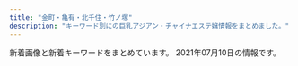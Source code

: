```yaml
---
title: "金町・亀有・北千住・竹ノ塚"
description: "キーワード別にの巨乳アジアン・チャイナエステ嬢情報をまとめました。"
---
```


新着画像と新着キーワードをまとめています。
2021年07月10日の情報です。

<DmmAffiliateIns />
<KeywordTable
  shops={
    [
    {
        "url": "http://www.kenyoku.work/",
        "img_links": [
            "http://www.kenyoku.work/images/3.jpg",
            "http://www.kenyoku.work/img/ami1.jpg",
            "http://www.kenyoku.work/img/hana1.jpg",
            "http://www.kenyoku.work/images/head.jpg",
            "http://www.kenyoku.work/images/4.jpg",
            "http://www.kenyoku.work/images/b1.jpg",
            "http://www.kenyoku.work/images/b2.jpg",
            "http://www.kenyoku.work/images/news.jpg",
            "http://www.kenyoku.work/images/sys.jpg",
            "http://www.kenyoku.work/images/1.jpg",
            "http://www.kenyoku.work/images/2.jpg",
            "http://www.kenyoku.work/images/interior_t.jpg",
            "http://www.kenyoku.work/images/int2.png",
            "http://www.kenyoku.work/img/risa1.jpg",
            "http://www.kenyoku.work/images/s1.png",
            "http://www.kenyoku.work/images/mobile.jpg",
            "http://www.kenyoku.work/images/int1.png",
            "http://www.kenyoku.work/images/info.png",
            "http://www.kenyoku.work/img/miki1.jpg",
            "http://www.kenyoku.work/images/staff_t.jpg"
        ],
        "keywords": {},
        "name": "\u5065\u6b32",
        "station": "JR\u91d1\u753a\u99c5\u5317\u53e3"
    },
    {
        "station": "JR\u91d1\u753a\u99c5\u5317\u53e3",
        "url": "http://iyasinobara.oks.bz/",
        "img_links": [
            "http://iyasinobara.oks.bz/images/top.jpg",
            "http://iyasinobara.oks.bz/images/room2.jpg",
            "http://iyasinobara.oks.bz/images/s_staff.jpg",
            "http://iyasinobara.oks.bz/photos/sites/36/2021/06/2021061008395550.jpg",
            "http://iyasinobara.oks.bz/photos/sites/36/2020/11/2020112101523963.jpg",
            "http://iyasinobara.oks.bz/photos/sites/36/2021/03/2021030303232197.jpg",
            "http://iyasinobara.oks.bz/images/room4.jpg",
            "http://iyasinobara.oks.bz/images/s_shedule.jpg",
            "http://iyasinobara.oks.bz/images/s_news.jpg",
            "http://iyasinobara.oks.bz/images/mobile.jpg",
            "http://iyasinobara.oks.bz/photos/sites/36/2020/02/2020021401252254.jpg",
            "http://iyasinobara.oks.bz/images/room3.jpg",
            "http://iyasinobara.oks.bz/images/room1.jpg"
        ],
        "keywords": {
            "85": 5,
            "C": 16,
            "82": 5,
            "83": 5,
            "D": 10,
            "90": 5,
            "F": 5
        },
        "name": "\u7652\u3057\u306e\u8594\u8587"
    },
    {
        "keywords": {
            "D": 14,
            "86": 4,
            "C": 14,
            "87": 10
        },
        "name": "\u30e9\u30c3\u30ad\u30fc\u30b9\u30bf\u30fc",
        "station": "JR\u4e80\u6709\u99c5\u5317\u53e3",
        "url": "http://www.luckystar.esturl.com/",
        "img_links": [
            "http://www.luckystar.esturl.com/files/005.jpg",
            "http://www.luckystar.esturl.com/files/002-02.jpg",
            "http://www.luckystar.esturl.com/img/goback.jpg",
            "http://www.luckystar.esturl.com/files/005-03.jpg",
            "http://www.luckystar.esturl.com/files/001-02.jpg",
            "http://www.luckystar.esturl.com/images/slider/1.jpg",
            "http://www.luckystar.esturl.com/files/008.jpg",
            "http://www.luckystar.esturl.com/files/006.jpg",
            "http://www.luckystar.esturl.com/files/003-03.jpg",
            "http://www.luckystar.esturl.com/files/002.jpg",
            "http://www.luckystar.esturl.com/files/006-02.jpg",
            "http://www.luckystar.esturl.com/files/003.jpg",
            "http://www.luckystar.esturl.com/img/pickup.jpg",
            "http://www.luckystar.esturl.com/images/slider/3.jpg",
            "http://www.luckystar.esturl.com/files/002-03.jpg",
            "http://www.luckystar.esturl.com/files/008-02.jpg",
            "http://www.luckystar.esturl.com/files/003-02.jpg",
            "http://www.luckystar.esturl.com/img/tel.png",
            "http://www.luckystar.esturl.com/files/006-03.jpg",
            "http://www.luckystar.esturl.com/files/007.jpg",
            "http://www.luckystar.esturl.com/img/btn_blog.png",
            "http://www.luckystar.esturl.com/files/001.jpg",
            "http://www.luckystar.esturl.com/files/007-02.jpg",
            "http://www.luckystar.esturl.com/files/001-03.jpg",
            "http://www.luckystar.esturl.com/files/008-03.jpg",
            "http://www.luckystar.esturl.com/files/007-03.jpg",
            "http://www.luckystar.esturl.com/img/ttl_info.png",
            "http://www.luckystar.esturl.com/img/ttl_news.png",
            "http://www.luckystar.esturl.com/images/slider/2.jpg",
            "http://www.luckystar.esturl.com/files/005-02.jpg"
        ]
    },
    {
        "url": "http://relax-esthe.tokyo/",
        "img_links": [
            "http://relax-esthe.tokyo/css/top-left01.jpg",
            "http://relax-esthe.tokyo/css/m-yejiao.jpg",
            "http://relax-esthe.tokyo/css/m-top-right02.jpg",
            "http://relax-esthe.tokyo/css/staff/staff09.png",
            "http://relax-esthe.tokyo/css/m-top02.jpg",
            "http://relax-esthe.tokyo/css/staff/staff06.png",
            "http://relax-esthe.tokyo/css/staff/staff03.png",
            "http://relax-esthe.tokyo/css/staff/staff02.png",
            "http://relax-esthe.tokyo/css/m-top-right01.jpg",
            "http://relax-esthe.tokyo/css/m-top-right04.jpg",
            "http://relax-esthe.tokyo/css/m-left.jpg",
            "http://relax-esthe.tokyo/css/m-top-right03.jpg",
            "http://relax-esthe.tokyo/css/m-head1.jpg",
            "http://relax-esthe.tokyo/css/staff/staff01.png",
            "http://relax-esthe.tokyo/css/staff/staff05.png",
            "http://relax-esthe.tokyo/images/call.png",
            "http://relax-esthe.tokyo/css/m-right.jpg"
        ],
        "name": "Amor-\u30a2\u30e2\u30fc\u30eb-",
        "keywords": {},
        "station": "\u6885\u5cf6\u99c5"
    },
    {
        "station": "JR\u4e80\u6709\u99c5\u5317\u53e3",
        "keywords": {
            "86": 1,
            "D": 1,
            "C": 1
        },
        "name": "\u685c",
        "img_links": [
            "https://besteste.com/staffPhoto/s20210617134943.jpg",
            "https://besteste.com/staffPhoto/s20210617135141.jpg",
            "https://besteste.com/images/returnBtn.png",
            "https://besteste.com/js/sliderLine/slide_prev.png",
            "https://besteste.com/staffPhoto/s20210617134529.jpg",
            "https://besteste.com/staffPhoto/s20210617134905.jpg",
            "https://besteste.com/staffPhoto/s20210617135051.jpg",
            "https://besteste.com/staffPhoto/b20210617135051.jpg",
            "https://besteste.com/staffPhoto/b20210206174200.jpg",
            "https://besteste.com/staffPhoto/s20210617134759.jpg",
            "https://besteste.com/js/sliderLine/slide_next.png",
            "https://besteste.com/images/mobile.jpg",
            "https://besteste.com/staffPhoto/b20210617135141.jpg",
            "https://besteste.com/staffPhoto/b20210206174605.jpg",
            "https://besteste.com/staffPhoto/b20210617134529.jpg",
            "https://besteste.com/images/slider1/01.jpg",
            "https://besteste.com/staffPhoto/b20210617134759.jpg",
            "https://besteste.com/staffPhoto/b20210206174329.jpg",
            "https://besteste.com/staffPhoto/b20210206174033.jpg",
            "https://besteste.com/images/slider1/03.jpg",
            "https://besteste.com/staffPhoto/s20210617134705.jpg",
            "https://besteste.com/staffPhoto/b20210617134905.jpg",
            "https://besteste.com/staffPhoto/b20210617134943.jpg",
            "https://besteste.com/staffPhoto/b20210206174451.jpg",
            "https://besteste.com/staffPhoto/b20210617134705.jpg"
        ],
        "url": "https://besteste.com/"
    },
    {
        "img_links": [
            "http://www.tokyo-0003.xyz/img/img2.jpg",
            "http://www.tokyo-0003.xyz/img/img5.jpg",
            "http://www.tokyo-0003.xyz/img/girls05.jpg",
            "http://www.tokyo-0003.xyz/img/img1.jpg",
            "http://www.tokyo-0003.xyz/img/girls01.jpg",
            "http://www.tokyo-0003.xyz/img/ttl-01.png",
            "http://www.tokyo-0003.xyz/img/img6.jpg",
            "http://www.tokyo-0003.xyz/img/bnr01.jpg",
            "http://www.tokyo-0003.xyz/img/girls03.jpg",
            "http://www.tokyo-0003.xyz/img/girls02.jpg",
            "http://www.tokyo-0003.xyz/img/ttl-04.png",
            "http://www.tokyo-0003.xyz/img/img-txt-01.png",
            "http://www.tokyo-0003.xyz/img/girls04.jpg",
            "http://www.tokyo-0003.xyz/img/img4.jpg",
            "http://www.tokyo-0003.xyz/img/img3.jpg",
            "http://www.tokyo-0003.xyz/img/ttl-02.png",
            "http://www.tokyo-0003.xyz/img/ttl-03.png"
        ],
        "url": "http://www.tokyo-0003.xyz/",
        "name": "\u30b5\u30e9\u30f3",
        "station": "JR\u4e80\u6709\u99c5\u5317\u53e3",
        "keywords": {}
    },
    {
        "url": "http://raku.est888.com/",
        "station": "JR\u91d1\u753a\u99c5\u5317\u53e3",
        "name": "\u697d",
        "keywords": {
            "D": 1,
            "87": 2,
            "89": 1,
            "C": 2
        },
        "img_links": [
            "http://raku.est888.com/css/staff/staff00002-a.png",
            "http://raku.est888.com/css/nav/nav-001.jpg",
            "http://raku.est888.com/css/tel.png",
            "http://raku.est888.com/css/nav/nav-004.jpg",
            "http://raku.est888.com/css/cam-01.jpg",
            "http://raku.est888.com/css/nav/nav-006.jpg",
            "http://raku.est888.com/css/nav/nav-003.jpg",
            "http://raku.est888.com/css/nav/nav-005.jpg",
            "http://raku.est888.com/css/staff/staff000001-a.png",
            "http://raku.est888.com/css/nav/nav-002.jpg",
            "http://raku.est888.com/css/staff/staff01-a.png",
            "http://raku.est888.com/css/osusume0001.jpg",
            "http://raku.est888.com/css/top02-left.png"
        ]
    },
    {
        "station": "JR\u91d1\u753a\u99c5\u5317\u53e3",
        "name": "Sakura",
        "img_links": [
            "http://esthe-aroma.biz/img/m06.jpg",
            "http://esthe-aroma.biz/img/cg07.jpg",
            "http://esthe-aroma.biz/img/acct.jpg",
            "http://esthe-aroma.biz/img/m01a.jpg",
            "http://esthe-aroma.biz/img/cg10.jpg",
            "http://esthe-aroma.biz/img/m04.jpg",
            "http://esthe-aroma.biz/img/fla03.jpg",
            "http://esthe-aroma.biz/img/cg041.jpg",
            "http://esthe-aroma.biz/img/cg021.jpg",
            "http://esthe-aroma.biz/img/m03a.jpg",
            "http://esthe-aroma.biz/img/m01.jpg",
            "http://esthe-aroma.biz/img/cg05.jpg",
            "http://esthe-aroma.biz/img/tr02.jpg",
            "http://esthe-aroma.biz/img/fla02.jpg",
            "http://esthe-aroma.biz/img/ff.jpg",
            "http://esthe-aroma.biz/img/cg09.jpg",
            "http://esthe-aroma.biz/img/m05.jpg",
            "http://esthe-aroma.biz/img/cg04.jpg",
            "http://esthe-aroma.biz/img/stal.jpg",
            "http://esthe-aroma.biz/img/cg06.jpg",
            "http://esthe-aroma.biz/img/fla01.jpg",
            "http://esthe-aroma.biz/img/m05a.jpg",
            "http://esthe-aroma.biz/img/cg011.jpg",
            "http://esthe-aroma.biz/img/no.png",
            "http://esthe-aroma.biz/img/m02a.jpg",
            "http://esthe-aroma.biz/img/top.jpg",
            "http://esthe-aroma.biz/img/cg03.jpg",
            "http://esthe-aroma.biz/img/m03.jpg",
            "http://esthe-aroma.biz/img/m02.jpg",
            "http://esthe-aroma.biz/img/tr01.jpg",
            "http://esthe-aroma.biz/img/cg101.jpg",
            "http://esthe-aroma.biz/img/syst.jpg",
            "http://esthe-aroma.biz/img/cg02.jpg",
            "http://esthe-aroma.biz/img/cg01.jpg"
        ],
        "url": "http://esthe-aroma.biz/",
        "keywords": {
            "86": 14,
            "88": 4,
            "D": 18
        }
    },
    {
        "name": "BODY RESORT",
        "station": "JR\u4e80\u6709\u99c5\u5317\u53e3",
        "keywords": {
            "D": 20,
            "86": 32,
            "C": 2
        },
        "img_links": [
            "http://massage-esthe.red/images/an_3_02.jpg",
            "http://massage-esthe.red/images/r3.jpg",
            "http://massage-esthe.red/images/an_6_02.jpg",
            "http://massage-esthe.red/images/staff_images/sta3.jpg",
            "http://massage-esthe.red/images/staff_images/sta4.jpg",
            "http://massage-esthe.red/images/staff_images/st6.jpg",
            "http://massage-esthe.red/images/staff_images/st7.jpg",
            "http://massage-esthe.red/images/staff_images/sta5.jpg",
            "http://massage-esthe.red/images/an_1_01.jpg",
            "http://massage-esthe.red/images/an_4_02.jpg",
            "http://massage-esthe.red/images/staff_images/sta9.jpg",
            "http://massage-esthe.red/images/qr.jpg",
            "http://massage-esthe.red/images/slider/slide4.png",
            "http://massage-esthe.red/images/an_2_02.jpg",
            "http://massage-esthe.red/images/slider/slide1.png",
            "http://massage-esthe.red/images/staff_images/st5.jpg",
            "http://massage-esthe.red/images/r7.jpg",
            "http://massage-esthe.red/images/no.png",
            "http://massage-esthe.red/images/slider/slide3s.png",
            "http://massage-esthe.red/images/r4.jpg",
            "http://massage-esthe.red/images/slider/slide2s.png",
            "http://massage-esthe.red/images/index-1.jpg",
            "http://massage-esthe.red/images/r5.jpg",
            "http://massage-esthe.red/images/staff_images/sta2.jpg",
            "http://massage-esthe.red/images/slider/slide2.png",
            "http://massage-esthe.red/images/an_4_01.jpg",
            "http://massage-esthe.red/images/slider/slide5s.png",
            "http://massage-esthe.red/images/r2.jpg",
            "http://massage-esthe.red/images/an_5_02.jpg",
            "http://massage-esthe.red/images/staff_images/st9.jpg",
            "http://massage-esthe.red/images/staff_images/st1.jpg",
            "http://massage-esthe.red/images/staff_images/st4.jpg",
            "http://massage-esthe.red/images/staff_images/sta7.jpg",
            "http://massage-esthe.red/images/staff_images/st3.jpg",
            "http://massage-esthe.red/images/an_1_02.jpg",
            "http://massage-esthe.red/images/staff_images/st2.jpg",
            "http://massage-esthe.red/images/an_5_01.jpg",
            "http://massage-esthe.red/images/r6.jpg",
            "http://massage-esthe.red/images/slider/slide4s.png",
            "http://massage-esthe.red/images/slider/slide5.png",
            "http://massage-esthe.red/images/slider/slide1s.png",
            "http://massage-esthe.red/images/slider/slide3.png",
            "http://massage-esthe.red/images/index-2.jpg",
            "http://massage-esthe.red/images/an_3_01.jpg",
            "http://massage-esthe.red/images/e.jpg",
            "http://massage-esthe.red/images/fbb.jpg",
            "http://massage-esthe.red/images/staff_images/sl.png",
            "http://massage-esthe.red/images/line.jpg",
            "http://massage-esthe.red/images/an_2_01.jpg",
            "http://massage-esthe.red/images/staff_images/sta1.jpg",
            "http://massage-esthe.red/images/staff_images/sta6.jpg",
            "http://massage-esthe.red/images/an_6_01.jpg",
            "http://massage-esthe.red/images/line1.jpg"
        ],
        "url": "http://massage-esthe.red/"
    },
    {
        "url": "https://renren.tyo.cm/",
        "station": "JR\u4e80\u6709\u99c5\u5357\u53e3",
        "img_links": [
            "https://renren.tyo.cm/images/acc1.jpg",
            "https://renren.tyo.cm/images/side_mobile.jpg",
            "https://renren.tyo.cm/photos/sites/41/2021/05/2021052004154611.jpg",
            "https://renren.tyo.cm/photos/sites/41/2021/05/202105200415347.jpg",
            "https://renren.tyo.cm/images/acc2.jpg",
            "https://renren.tyo.cm/images/sp_top.png",
            "https://renren.tyo.cm/images/tit_pick.png",
            "https://renren.tyo.cm/images/link_nav03.jpg",
            "https://renren.tyo.cm/images/link_nav05.jpg",
            "https://renren.tyo.cm/images/link_nav02.jpg",
            "https://renren.tyo.cm/images/link_nav01.jpg",
            "https://renren.tyo.cm/images/tit_link.png",
            "https://renren.tyo.cm/images/acc3.jpg",
            "https://renren.tyo.cm/images/end.png",
            "https://renren.tyo.cm/images/tit_new.png",
            "https://renren.tyo.cm/images/staff02.png",
            "https://renren.tyo.cm/photos/sites/41/2021/05/2021052004154256.jpg",
            "https://renren.tyo.cm/images/acc6.jpg",
            "https://renren.tyo.cm/photos/sites/41/2021/05/2021052004155498.jpg",
            "https://renren.tyo.cm/images/side_tel.jpg",
            "https://renren.tyo.cm/images/link_nav04.jpg",
            "https://renren.tyo.cm/photos/sites/41/2021/05/2021052004153875.jpg",
            "https://renren.tyo.cm/images/link_nav06.jpg",
            "https://renren.tyo.cm/images/staff01.png",
            "https://renren.tyo.cm/images/acc5.jpg",
            "https://renren.tyo.cm/images/acc4.jpg",
            "https://renren.tyo.cm/photos/sites/41/2021/05/2021052004155822.jpg",
            "https://renren.tyo.cm/images/top.png",
            "https://renren.tyo.cm/photos/sites/41/2021/05/2021052004155091.jpg"
        ],
        "keywords": {
            "D": 3,
            "F": 1,
            "86": 1,
            "83": 1,
            "85": 2,
            "88": 3,
            "C": 1,
            "E": 2
        },
        "name": "Aroma RenRen"
    },
    {
        "keywords": {
            "E": 2,
            "D": 2
        },
        "name": "\u6cc9\u30fb\u3044\u305a\u307f",
        "station": "\u5317\u5343\u4f4f\u99c5\u6771\u53e3",
        "url": "https://moon-love.info/",
        "img_links": [
            "https://moon-love.info/images/noImg.jpg",
            "https://moon-love.info/images/slider1/01.jpg",
            "https://moon-love.info/staffPhoto/s20200711151214.jpg",
            "https://moon-love.info/staffPhoto/s20200527170611.jpg",
            "https://moon-love.info/staffPhoto/b20210708134223.jpg",
            "https://moon-love.info/staffPhoto/b20200711151214.jpg",
            "https://moon-love.info/uploadfiles/Image/image.png",
            "https://moon-love.info/images/slider1/03.jpg",
            "https://moon-love.info/images/gallery1.png",
            "https://moon-love.info/images/slider1/02.jpg",
            "https://moon-love.info/images/returnBtn.png",
            "https://moon-love.info/staffPhoto/s20210708134223.jpg",
            "https://moon-love.info/js/sliderLine/slide_prev.png",
            "https://moon-love.info/js/sliderLine/slide_next.png",
            "https://moon-love.info/staffPhoto/b20200527170611.jpg",
            "https://moon-love.info/uploadfiles/images/campaignIyasiHealCom.jpg",
            "https://moon-love.info/images/mobile.jpg"
        ]
    },
    {
        "station": "JR\u5317\u5343\u4f4f\u99c5\u897f\u53e3",
        "img_links": [
            "http://seifukulure.esnavi.work/s_staff.png",
            "http://seifukulure.esnavi.work/massage1.png",
            "http://seifukulure.esnavi.work/1.png",
            "http://seifukulure.esnavi.work/2/uploadimg/1623199126.jpeg",
            "http://seifukulure.esnavi.work/top.png",
            "http://seifukulure.esnavi.work/6.jpg",
            "http://seifukulure.esnavi.work/staff1.jpg",
            "http://seifukulure.esnavi.work/2/uploadimg/1623198856.jpeg",
            "http://seifukulure.esnavi.work/2/uploadimg/1623199458.jpeg",
            "http://seifukulure.esnavi.work/biaoti.jpg",
            "http://seifukulure.esnavi.work/s_massage.png",
            "http://seifukulure.esnavi.work/2/uploadimg/1623199572.jpeg",
            "http://seifukulure.esnavi.work/int2.png",
            "http://seifukulure.esnavi.work/nei5.jpg",
            "http://seifukulure.esnavi.work/2/uploadimg/1623199012.jpeg",
            "http://seifukulure.esnavi.work/2/uploadimg/1623199286.jpeg",
            "http://seifukulure.esnavi.work/2.png",
            "http://seifukulure.esnavi.work/2/uploadimg/1623198943.jpeg",
            "http://seifukulure.esnavi.work/nei_bj3.jpg",
            "http://seifukulure.esnavi.work/nei3.jpg",
            "http://seifukulure.esnavi.work/news.png"
        ],
        "name": "\u5236\u670d\u306e\u8a98\u60d1",
        "url": "http://seifukulure.esnavi.work/",
        "keywords": {
            "88": 1,
            "86": 1,
            "90": 2,
            "89": 1,
            "85": 2
        }
    },
    {
        "img_links": [],
        "url": "https://heart-peace.business.site/",
        "name": "heart Peace \uff5e\u30cf\u30fc\u30c8\u30d4\u30fc\u30b9\uff5e",
        "keywords": {},
        "station": "\u7dbe\u702c\u99c5"
    },
    {
        "keywords": {
            "C": 10
        },
        "name": "\u6c17\u697d\u6574\u4f53\u9662",
        "img_links": [
            "http://www.kiraku-seitaiin.com/files/001.jpg",
            "http://www.kiraku-seitaiin.com/files/007.jpg",
            "http://www.kiraku-seitaiin.com/common/img/shop/r1.jpg",
            "http://www.kiraku-seitaiin.com/common/img/shop/r2.jpg",
            "http://www.kiraku-seitaiin.com/common/img/tel2.png",
            "http://www.kiraku-seitaiin.com/common/img/shop/r4.jpg",
            "http://www.kiraku-seitaiin.com/files/009.jpg",
            "http://www.kiraku-seitaiin.com/common/img/image1.jpg",
            "http://www.kiraku-seitaiin.com/common/img/shop/r3.jpg",
            "http://www.kiraku-seitaiin.com/common/img/top_img001.png",
            "http://www.kiraku-seitaiin.com/files/008.jpg",
            "http://www.kiraku-seitaiin.com/files/004.jpg",
            "http://www.kiraku-seitaiin.com/common/img/image3.jpg",
            "http://www.kiraku-seitaiin.com/common/img/image2.jpg",
            "http://www.kiraku-seitaiin.com/files/010.jpg"
        ],
        "url": "http://www.kiraku-seitaiin.com/",
        "station": "\u897f\u65b0\u4e95\u99c5\u897f\u53e3"
    },
    {
        "name": "Spring \uff5e\u30b9\u30d7\u30ea\u30f3\u30b0\uff5e",
        "station": "JR\u91d1\u753a\u99c5\u5317\u53e3",
        "img_links": [
            "http://spring.est888.com/css/tel.png",
            "http://spring.est888.com/css/staff/staff17-b.png",
            "http://spring.est888.com/css/staff/staff0010-b.png",
            "http://spring.est888.com/css/top001.png",
            "http://spring.est888.com/css/staff/staff14-b.png",
            "http://spring.est888.com/css/staff/staff13-a.png",
            "http://spring.est888.com/css/staff/staff11-a.png",
            "http://spring.est888.com/css/staff/staff14-a.png",
            "http://spring.est888.com/css/staff/staff004-a.png",
            "http://spring.est888.com/css/nav/nav-001.png",
            "http://spring.est888.com/css/top0000000003.jpg",
            "http://spring.est888.com/css/staff/staff012-a.png",
            "http://spring.est888.com/css/staff/staff012-b.png",
            "http://spring.est888.com/css/staff/staff11-b.png",
            "http://spring.est888.com/css/staff/staff17-a.png",
            "http://spring.est888.com/css/staff/staff0005.png",
            "http://spring.est888.com/css/staff/staff001-b.png",
            "http://spring.est888.com/css/staff/staff004-b.png",
            "http://spring.est888.com/css/staff/staff13.png",
            "http://spring.est888.com/css/staff/staff012.png",
            "http://spring.est888.com/css/staff/staff17.png",
            "http://spring.est888.com/css/staff/staff11.png",
            "http://spring.est888.com/css/staff/staff0005-a.png",
            "http://spring.est888.com/css/nav/nav-002.png",
            "http://spring.est888.com/css/staff/staff001-a.png",
            "http://spring.est888.com/css/staff/staff16.png",
            "http://spring.est888.com/css/staff/staff14.png",
            "http://spring.est888.com/css/staff/staff010-a.png",
            "http://spring.est888.com/css/nav/nav-005.png",
            "http://spring.est888.com/css/staff/staff001.png",
            "http://spring.est888.com/css/nav/nav-004.png",
            "http://spring.est888.com/css/staff/staff16-b.png",
            "http://spring.est888.com/css/staff/staff16-a.png",
            "http://spring.est888.com/css/staff/staff004.png",
            "http://spring.est888.com/css/staff/staff010.png",
            "http://spring.est888.com/css/staff/staff0005-b.png",
            "http://spring.est888.com/css/nav/nav-003.png",
            "http://spring.est888.com/css/nav/nav-006.png"
        ],
        "keywords": {
            "91": 1,
            "D": 3,
            "84": 1,
            "90": 5,
            "C": 3,
            "85": 2,
            "89": 1,
            "E": 1
        },
        "url": "http://spring.est888.com/"
    },
    {
        "url": "https://s-esthe.biz/",
        "keywords": {
            "D": 18,
            "E": 6
        },
        "img_links": [
            "https://s-esthe.biz/wp-content/themes/este/img/top-img01a.png",
            "https://s-esthe.biz/wp-content/uploads/2021/05/211nss.jpg",
            "https://s-esthe.biz/wp-content/themes/este/img/call.png",
            "https://s-esthe.biz/wp-content/uploads/2019/06/47567uhito.jpg",
            "https://s-esthe.biz/wp-content/themes/este/img/tel_footer.png",
            "https://s-esthe.biz/wp-content/themes/este/img/2.jpg",
            "https://s-esthe.biz/wp-content/themes/este/img/3.jpg",
            "https://s-esthe.biz/wp-content/themes/este/img/tel_header.png",
            "https://s-esthe.biz/wp-content/uploads/2019/06/23456hito.jpg",
            "https://s-esthe.biz/wp-content/uploads/2019/06/651hito.jpg",
            "https://s-esthe.biz/wp-content/uploads/2021/07/8976521rnss.jpg",
            "https://s-esthe.biz/wp-content/themes/este/img/1.jpg",
            "https://s-esthe.biz/wp-content/themes/este/img/4.jpg",
            "https://s-esthe.biz/wp-content/themes/este/img/top-img01b.png",
            "https://s-esthe.biz/wp-content/uploads/2019/06/345678hito.jpg",
            "https://s-esthe.biz/wp-content/themes/este/img/top-img02.png",
            "https://s-esthe.biz/wp-content/uploads/2021/06/897621flower.jpg"
        ],
        "station": "\u5343\u4f4f\u5927\u6a4b\u99c5",
        "name": "\u30d0\u30e9\u306e\u7a7a\u9593"
    },
    {
        "url": "http://aroma-heal.com/",
        "keywords": {},
        "img_links": [
            "http://aroma-heal.com/img/sys1.png",
            "http://aroma-heal.com/img/pc.jpg",
            "http://aroma-heal.com/img/adrs.jpg",
            "http://aroma-heal.com/img/tel.jpg",
            "http://aroma-heal.com/img/add.jpg",
            "http://aroma-heal.com/staff/yuki/01.jpg",
            "http://aroma-heal.com/staff/aoi/01.jpg",
            "http://aroma-heal.com/img/info.jpg",
            "http://aroma-heal.com/img/sys3.png",
            "http://aroma-heal.com/img/sys4.png",
            "http://aroma-heal.com/img/botton.jpg",
            "http://aroma-heal.com/img/tit.jpg",
            "http://aroma-heal.com/img/t-o.jpg",
            "http://aroma-heal.com/img/paypay.png",
            "http://aroma-heal.com/img/t-s.jpg",
            "http://aroma-heal.com/img/t-a.jpg",
            "http://aroma-heal.com/img/cam.jpg",
            "http://aroma-heal.com/staff/mimi/01.jpg",
            "http://aroma-heal.com/img/sysetc.png",
            "http://aroma-heal.com/img/t-t.jpg",
            "http://aroma-heal.com/img/t-r.jpg",
            "http://aroma-heal.com/img/sys2.png",
            "http://aroma-heal.com/img/pic.jpg"
        ],
        "name": "\u7f8e\u5802",
        "station": "JR\u5317\u5343\u4f4f\u99c5\u6771\u53e3"
    },
    {
        "station": "\u7dbe\u702c\u99c5\u6771\u53e3",
        "url": "http://bananokoi.ies.bz/",
        "name": "\u82b1\u306e\u604b",
        "img_links": [],
        "keywords": {}
    },
    {
        "station": "JR\u5317\u5343\u4f4f\u99c5\u6771\u53e3",
        "img_links": [
            "http://iris.este.work/head.jpg",
            "http://iris.este.work/staff_t.jpg",
            "http://iris.este.work/2/uploadimg/1587527299.jpg",
            "http://iris.este.work/2/uploadimg/1597642441.jpeg",
            "http://iris.este.work/2/uploadimg/1607661251.jpg",
            "http://iris.este.work/sys2.jpg",
            "http://iris.este.work/2/uploadimg/1610606533.jpg",
            "http://iris.este.work/sys1.jpg",
            "http://iris.este.work/2/uploadimg/1610606666.jpg",
            "http://iris.este.work/2/uploadimg/1597806778.jpg",
            "http://iris.este.work/2/uploadimg/1615527059.jpeg",
            "http://iris.este.work/2/uploadimg/1591787978.jpg",
            "http://iris.este.work/s1.png",
            "http://iris.este.work/int1.png",
            "http://iris.este.work/news.jpg",
            "http://iris.este.work/2/uploadimg/1604372331.jpg",
            "http://iris.este.work/2/uploadimg/1587527512.jpg"
        ],
        "name": "IRIS \uff5e\u30a2\u30a4\u30ea\u30b9\uff5e",
        "url": "http://iris.este.work/",
        "keywords": {
            "90": 1,
            "84": 1,
            "83": 1,
            "86": 3,
            "D": 4,
            "E": 2,
            "85": 3,
            "C": 2,
            "87": 1
        }
    },
    {
        "keywords": {
            "E": 58,
            "86": 18,
            "D": 56,
            "G": 38,
            "85": 36,
            "C": 2,
            "91": 18,
            "87": 18,
            "92": 18,
            "88": 36
        },
        "station": "JR\u4e80\u6709\u99c5\u5357\u53e3",
        "img_links": [
            "https://bright.xyz.mn/photos/sites/10/2020/07/202007261153576.jpg",
            "https://bright.xyz.mn/images/news_bj3.jpg",
            "https://bright.xyz.mn/images/staff_bj3.jpg",
            "https://bright.xyz.mn/images/s_face.jpg",
            "https://bright.xyz.mn/photos/sites/10/2020/08/2020081003373131.jpg",
            "https://bright.xyz.mn/images/s_pick.png",
            "https://bright.xyz.mn/photos/sites/10/2021/05/2021052101403735.jpg",
            "https://bright.xyz.mn/photos/sites/10/2020/01/2020010607464468.jpg",
            "https://bright.xyz.mn/photos/sites/10/2021/05/2021052003325366.jpg",
            "https://bright.xyz.mn/images/1.jpg",
            "https://bright.xyz.mn/photos/sites/10/2021/05/2021052101451231.jpg",
            "https://bright.xyz.mn/photos/sites/10/2020/07/2020072611535558.jpg",
            "https://bright.xyz.mn/images/new.jpg",
            "https://bright.xyz.mn/photos/sites/10/2021/05/2021052101453282.jpg",
            "https://bright.xyz.mn/images/s_link.jpg",
            "https://bright.xyz.mn/images/line.png",
            "https://bright.xyz.mn/images/s_therapist.jpg",
            "https://bright.xyz.mn/images/s_news.jpg",
            "https://bright.xyz.mn/photos/sites/10/2021/05/202105210145508.jpg",
            "https://bright.xyz.mn/photos/sites/10/2020/08/2020081003373252.jpg",
            "https://bright.xyz.mn/photos/sites/10/2021/05/2021052101453282-308x411.jpg",
            "https://bright.xyz.mn/images/mobile.jpg",
            "https://bright.xyz.mn/images/2.jpg",
            "https://bright.xyz.mn/photos/sites/10/2021/05/202105210145508-308x411.jpg",
            "https://bright.xyz.mn/images/top.png",
            "https://bright.xyz.mn/photos/sites/10/2020/07/2020072612030016.jpg",
            "https://bright.xyz.mn/images/end.png",
            "https://bright.xyz.mn/photos/sites/10/2021/05/2021052101403735-308x411.jpg"
        ],
        "url": "https://bright.xyz.mn/",
        "name": "Plaisir\u30fb\u30d7\u30ec\u30b8\u30fc\u30eb"
    },
    {
        "keywords": {},
        "url": "http://e-luxury.work/",
        "name": "Angel",
        "img_links": [
            "http://e-luxury.work/images/mobile.jpg",
            "http://e-luxury.work/images/interior_t.jpg",
            "http://e-luxury.work/img/mina1.jpg",
            "http://e-luxury.work/images/6.jpg",
            "http://e-luxury.work/images/head.jpg",
            "http://e-luxury.work/images/tel.jpg",
            "http://e-luxury.work/images/3.jpg",
            "http://e-luxury.work/images/b1.jpg",
            "http://e-luxury.work/img/eri1.jpg",
            "http://e-luxury.work/img/mimi1.jpg",
            "http://e-luxury.work/images/1.jpg",
            "http://e-luxury.work/images/5.jpg",
            "http://e-luxury.work/images/2.jpg",
            "http://e-luxury.work/images/staff_t.jpg",
            "http://e-luxury.work/img/momoka1.jpg",
            "http://e-luxury.work/images/7.jpg",
            "http://e-luxury.work/images/news.jpg",
            "http://e-luxury.work/images/int2.jpg",
            "http://e-luxury.work/images/sys.jpg",
            "http://e-luxury.work/img/kayo1.jpg",
            "http://e-luxury.work/img/yuki1.jpg",
            "http://e-luxury.work/img/minami1.jpg",
            "http://e-luxury.work/images/int1.jpg",
            "http://e-luxury.work/images/4.jpg",
            "http://e-luxury.work/images/ta.jpg",
            "http://e-luxury.work/images/tt.jpg",
            "http://e-luxury.work/img/kayo2.jpg"
        ],
        "station": "\u7dbe\u702c\u99c5\u897f\u53e3"
    },
    {
        "name": "\u3086\u308a\u304b\u3054",
        "img_links": [
            "http://www.yurikago-massage.work/img/sta13.jpg",
            "http://www.yurikago-massage.work/img/fla-1.jpg",
            "http://www.yurikago-massage.work/img/sta12.jpg",
            "http://www.yurikago-massage.work/img/nos.jpg",
            "http://www.yurikago-massage.work/img/sta11.jpg",
            "http://www.yurikago-massage.work/img/sta7.jpg",
            "http://www.yurikago-massage.work/img/sta8.jpg",
            "http://www.yurikago-massage.work/img/st7.jpg",
            "http://www.yurikago-massage.work/img/st9.jpg",
            "http://www.yurikago-massage.work/img/st8.jpg",
            "http://www.yurikago-massage.work/img/st09.jpg",
            "http://www.yurikago-massage.work/img/st10.jpg",
            "http://www.yurikago-massage.work/img/sta6.jpg",
            "http://www.yurikago-massage.work/img/sta10.jpg",
            "http://www.yurikago-massage.work/img/st6.jpg",
            "http://www.yurikago-massage.work/img/fla-2.jpg",
            "http://www.yurikago-massage.work/img/st11.jpg",
            "http://www.yurikago-massage.work/img/sta9.jpg",
            "http://www.yurikago-massage.work/img/mo.png",
            "http://www.yurikago-massage.work/img/st12.jpg",
            "http://www.yurikago-massage.work/img/botton.jpg",
            "http://www.yurikago-massage.work/img/st13.jpg"
        ],
        "keywords": {
            "F": 4,
            "D": 14,
            "88": 4,
            "E": 4,
            "85": 8,
            "87": 4,
            "86": 6,
            "C": 15
        },
        "station": "JR\u91d1\u753a\u99c5\u5317\u53e3",
        "url": "http://www.yurikago-massage.work/"
    },
    {
        "url": "https://parfum.xyz.mn/",
        "img_links": [
            "https://parfum.xyz.mn/photos/17/8146/202106/2021061612310117.jpg",
            "https://parfum.xyz.mn/photos/17/8146/202106/210615155253u34.jpeg",
            "https://file.jp-navi.info/17/8146/202106/2021061612305993.jpg",
            "https://file.jp-navi.info/17/8146/202106/2021061612310244.jpg",
            "https://parfum.xyz.mn/photos/17/8146/202106/2021061612310261.jpg",
            "https://file.jp-navi.info/17/8146/202106/2021061612310261.jpg",
            "https://parfum.xyz.mn/photos/17/8146/202106/202106161231200.jpg",
            "https://parfum.xyz.mn/photos/17/8146/202106/2021061612305993.jpg",
            "https://parfum.xyz.mn/photos/17/8146/202106/2021061612310244.jpg",
            "https://parfum.xyz.mn/photos/17/8146/202106/2106151553044b5.jpeg",
            "https://parfum.xyz.mn/photos/17/8146/202106/21061619413l500.png",
            "https://parfum.xyz.mn/photos/17/8146/202106/210620163ik5o.png",
            "https://parfum.xyz.mn/photos/17/8146/202106/2106161941263j5.png",
            "https://parfum.xyz.mn/photos/17/8146/202106/210615155122cv.jpeg",
            "https://assets.jp-navi.info/images/images/es-thumbnail.png",
            "https://file.jp-navi.info/17/8146/202106/210615144005ui.jpeg",
            "https://parfum.xyz.mn/photos/17/8146/202106/21061515525u1q.jpeg",
            "https://parfum.xyz.mn/photos/17/8146/202106/210620163z52963.png",
            "https://parfum.xyz.mn/photos/17/8146/202106/210615144005ui.jpeg",
            "https://parfum.xyz.mn/photos/17/8146/202106/2106161934404446.jpeg"
        ],
        "keywords": {
            "83": 96,
            "D": 3,
            "87": 32,
            "C": 1
        },
        "station": "JR\u5317\u5343\u4f4f\u99c5\u897f\u53e3",
        "name": "Parfum"
    },
    {
        "station": "\u7dbe\u702c\u99c5\u6771\u53e3",
        "img_links": [
            "http://youfirstesthe.com/upload/girl/img03/img2_0008.jpg",
            "http://youfirstesthe.com/upload/girl/img03/img1_0026.jpg",
            "http://youfirstesthe.com/upload/board/img_1600470945.jpg",
            "http://youfirstesthe.com/images/top/ranking01.png",
            "http://youfirstesthe.com/upload/girl/img02/img1_0014.jpg",
            "http://youfirstesthe.com/images/top/ranking03.png",
            "http://youfirstesthe.com/upload/girl/img02/img1_0008.jpg",
            "http://youfirstesthe.com/upload/board/img_1601452249.jpg",
            "http://youfirstesthe.com/upload/girl/img02/img1_0016.jpg",
            "http://youfirstesthe.com/upload/girl/img02/img1_0015.jpg",
            "http://youfirstesthe.com/upload/girl/img03/img2_0020.jpg",
            "http://youfirstesthe.com/upload/girl/img03/img2_0003.jpg",
            "http://youfirstesthe.com/upload/girl/img03/img1_0028.jpg",
            "http://youfirstesthe.com/upload/girl/img03/img2_0019.jpg",
            "http://youfirstesthe.com/upload/girl/img03/img3_0020.jpg",
            "http://youfirstesthe.com/images/common/tel.png",
            "http://youfirstesthe.com/images/top/news.png",
            "http://youfirstesthe.com/upload/girl/img03/img1_0015.jpg",
            "http://youfirstesthe.com/images/top/ranking02.png",
            "http://youfirstesthe.com/upload/girl/img03/img1_0014.jpg",
            "http://youfirstesthe.com/upload/girl/img02/img1_0026.jpg",
            "http://youfirstesthe.com/upload/girl/img02/img1_0020.jpg",
            "http://youfirstesthe.com/upload/girl/img03/img2_0016.jpg",
            "http://youfirstesthe.com/upload/girl/img03/img1_0003.jpg",
            "http://youfirstesthe.com/upload/girl/img02/img1_0029.jpg",
            "http://youfirstesthe.com/upload/girl/img03/img1_0020.jpg",
            "http://youfirstesthe.com/upload/girl/img02/img1_0007.jpg",
            "http://youfirstesthe.com/images/top/pickup_box.png",
            "http://youfirstesthe.com/upload/board/img_1555924960.jpg",
            "http://youfirstesthe.com/upload/girl/img03/img4_0007.jpg",
            "http://youfirstesthe.com/upload/girl/img03/img1_0029.jpg",
            "http://youfirstesthe.com/upload/girl/img03/img3_0007.jpg",
            "http://youfirstesthe.com/upload/girl/img02/img1_0019.jpg",
            "http://youfirstesthe.com/upload/board/img_1616074420.jpg",
            "http://youfirstesthe.com/upload/girl/img02/img1_0028.jpg",
            "http://youfirstesthe.com/upload/girl/img02/img1_0003.jpg",
            "http://youfirstesthe.com/upload/girl/img03/img2_0007.jpg",
            "http://youfirstesthe.com/upload/girl/img03/img1_0019.jpg",
            "http://youfirstesthe.com/upload/girl/img03/img1_0027.jpg",
            "http://youfirstesthe.com/upload/girl/img03/img1_0008.jpg",
            "http://youfirstesthe.com/upload/girl/img03/img3_0008.jpg",
            "http://youfirstesthe.com/images/common/main_txt_corona.jpg",
            "http://youfirstesthe.com/upload/girl/img03/img1_0007.jpg",
            "http://youfirstesthe.com/upload/board/img_1558501433.jpg",
            "http://youfirstesthe.com/upload/girl/img03/img1_0004.jpg",
            "http://youfirstesthe.com/images/top/list_btn.png",
            "http://youfirstesthe.com/upload/girl/img03/img2_0029.jpg",
            "http://youfirstesthe.com/upload/girl/img03/img2_0014.jpg",
            "http://youfirstesthe.com/upload/girl/img02/img1_0021.jpg",
            "http://youfirstesthe.com/upload/girl/img02/img1_0004.jpg",
            "http://youfirstesthe.com/upload/girl/img03/img1_0021.jpg",
            "http://youfirstesthe.com/upload/girl/img03/img4_0008.jpg",
            "http://youfirstesthe.com/upload/girl/img03/img1_0016.jpg",
            "http://youfirstesthe.com/upload/girl/img02/img1_0027.jpg",
            "http://youfirstesthe.com/upload/girl/img03/img2_0028.jpg",
            "http://youfirstesthe.com/upload/girl/img03/img5_0008.jpg",
            "http://youfirstesthe.com/upload/girl/img03/img3_0003.jpg",
            "http://youfirstesthe.com/upload/board/img_1616074473.jpg"
        ],
        "url": "http://youfirstesthe.com/",
        "keywords": {
            "\u30bb\u30af\u30b7\u30fc": 6,
            "G": 6
        },
        "name": "You First*\u30e6\u30fc\u30d5\u30a1\u30fc\u30b9\u30c8"
    },
    {
        "station": "\u7dbe\u702c\u99c5\u6771\u53e3",
        "url": "http://angela.esjp.xyz/",
        "img_links": [
            "http://angela.esjp.xyz/images/newsbg.png",
            "http://angela.esjp.xyz/girl/3.jpg",
            "http://angela.esjp.xyz/images/staff_bg.png",
            "http://angela.esjp.xyz/girl/5.jpg",
            "http://angela.esjp.xyz/images/roomimg/photo01.jpg",
            "http://angela.esjp.xyz/girl/1.jpg",
            "http://angela.esjp.xyz/images/mobile_bg.png",
            "http://angela.esjp.xyz/images/topbg.jpg",
            "http://angela.esjp.xyz/images/roomimg/photo02.jpg",
            "http://angela.esjp.xyz/images/tel_footer.png",
            "http://angela.esjp.xyz/girl/4.jpg",
            "http://angela.esjp.xyz/girl/6.jpg",
            "http://angela.esjp.xyz/girl/2.jpg",
            "http://angela.esjp.xyz/images/pickup_line.png",
            "http://angela.esjp.xyz/images/nophotos.jpg"
        ],
        "keywords": {},
        "name": "Angela \u30a2\u30f3\u30b8\u30a7\u30e9"
    },
    {
        "url": "http://esthe-aroma.xyz/",
        "keywords": {
            "87": 3,
            "86": 3
        },
        "img_links": [
            "http://esthe-aroma.xyz/images/esthe1.jpg",
            "http://esthe-aroma.xyz/images/cg01.jpg",
            "http://esthe-aroma.xyz/images/link.png",
            "http://esthe-aroma.xyz/images/main1.jpg",
            "http://esthe-aroma.xyz/images/esthe2.jpg",
            "http://esthe-aroma.xyz/images/gallery.png",
            "http://esthe-aroma.xyz/images/header3.png",
            "http://esthe-aroma.xyz/images/friend.png",
            "http://esthe-aroma.xyz/images/staff.png",
            "http://esthe-aroma.xyz/images/blog_002.png",
            "http://esthe-aroma.xyz/images/esthe3.jpg",
            "http://esthe-aroma.xyz/images/home.png",
            "http://esthe-aroma.xyz/images/home_002.png",
            "http://esthe-aroma.xyz/images/info.png",
            "http://esthe-aroma.xyz/images/main-sp.jpg",
            "http://esthe-aroma.xyz/images/cg02.jpg",
            "http://esthe-aroma.xyz/images/acc1.jpg",
            "http://esthe-aroma.xyz/images/clear.png",
            "http://esthe-aroma.xyz/images/acc.jpg"
        ],
        "name": "\u5927\u5bb6\u65cf",
        "station": "\u7af9\u30ce\u585a\u99c5\u6771\u53e3"
    },
    {
        "keywords": {
            "E": 1,
            "D": 5,
            "88": 1,
            "89": 2,
            "87": 1,
            "86": 2
        },
        "img_links": [
            "http://koi.rankuens.com/css/staff/staff00006.jpg",
            "http://koi.rankuens.com/css/nav/nav05.jpg",
            "http://koi.rankuens.com/css/left.jpg",
            "http://koi.rankuens.com/css/staff/staff08.jpg",
            "http://koi.rankuens.com/css/staff/staff12-a.jpg",
            "http://koi.rankuens.com/css/staff/staff09.jpg",
            "http://koi.rankuens.com/css/nav/nav01.jpg",
            "http://koi.rankuens.com/css/nav/nav04.jpg",
            "http://koi.rankuens.com/css/right.jpg",
            "http://koi.rankuens.com/css/head03.jpg",
            "http://koi.rankuens.com/css/staff/staff000005.jpg",
            "http://koi.rankuens.com/css/nav/nav02.jpg",
            "http://koi.rankuens.com/css/nav/nav03.jpg",
            "http://koi.rankuens.com/css/staff/staff11-b.jpg",
            "http://koi.rankuens.com/css/top004.jpg",
            "http://koi.rankuens.com/css/nav/nav06.jpg",
            "http://koi.rankuens.com/css/top005.jpg",
            "http://koi.rankuens.com/css/top-0001.jpg",
            "http://koi.rankuens.com/css/staff/staff11-a.jpg"
        ],
        "url": "http://koi.rankuens.com/",
        "name": "\u604b\u4eba\u697d\u5712",
        "station": "JR\u4e80\u6709\u99c5\u5357\u53e3"
    },
    {
        "station": "JR\u4e80\u6709\u99c5\u5317\u53e3",
        "img_links": [],
        "name": "\u82b1\u6d77",
        "keywords": {},
        "url": "http://manzoku666.ests.jp/"
    },
    {
        "station": "\u7dbe\u702c\u99c5\u6771\u53e3",
        "url": "http://ayase-ai.jpest.net/",
        "img_links": [
            "http://ayase-ai.jpest.net/uploads//sites/33/2020/12/main_top-1.png",
            "http://ayase-ai.jpest.net/uploads//sites/33/2020/12/ma01-1.jpg",
            "http://ayase-ai.jpest.net/uploads//sites/33/2020/12/ss.png",
            "http://ayase-ai.jpest.net/uploads//sites/33/2020/11/g2-225x300.jpg",
            "http://ayase-ai.jpest.net/uploads//sites/33/2020/12/re.jpg",
            "http://ayase-ai.jpest.net/uploads//sites/33/2021/01/g1.jpg",
            "http://ayase-ai.jpest.net/uploads//sites/33/2020/11/g3.jpg",
            "http://ayase-ai.jpest.net/uploads//sites/33/2020/12/r1.png",
            "http://ayase-ai.jpest.net/uploads//sites/33/2020/12/mobile-1.jpg",
            "http://ayase-ai.jpest.net/uploads//sites/33/2020/12/main_bottom.png",
            "http://ayase-ai.jpest.net/uploads//sites/33/2020/12/r3-1.png",
            "http://ayase-ai.jpest.net/uploads//sites/33/2020/11/g1.jpg",
            "http://ayase-ai.jpest.net/uploads//sites/33/2020/11/g4-225x300.jpg",
            "http://ayase-ai.jpest.net/uploads//sites/33/2020/12/main_top.png",
            "http://ayase-ai.jpest.net/uploads//sites/33/2020/11/g4.jpg",
            "http://ayase-ai.jpest.net/uploads//sites/33/2020/11/g2.jpg",
            "http://ayase-ai.jpest.net/uploads//sites/33/2020/11/g5-225x300.jpg",
            "http://ayase-ai.jpest.net/uploads//sites/33/2020/12/shishu-2.png",
            "http://ayase-ai.jpest.net/uploads//sites/33/2020/11/g5.jpg",
            "http://ayase-ai.jpest.net/uploads//sites/33/2020/11/g3-225x300.jpg",
            "http://ayase-ai.jpest.net/uploads//sites/33/2020/12/main_bottom-1.png",
            "http://ayase-ai.jpest.net/uploads//sites/33/2020/12/r4-1.png",
            "http://ayase-ai.jpest.net/uploads//sites/33/2020/11/m-top02-1.jpg",
            "http://ayase-ai.jpest.net/uploads//sites/33/2020/12/r2-1.png",
            "http://ayase-ai.jpest.net/uploads//sites/33/2020/11/g6-225x300.jpg",
            "http://ayase-ai.jpest.net/uploads//sites/33/2021/04/g1.jpg",
            "http://ayase-ai.jpest.net/uploads//sites/33/2021/04/g1-225x300.jpg",
            "http://ayase-ai.jpest.net/uploads//sites/33/2020/11/g1-225x300.jpg",
            "http://ayase-ai.jpest.net/uploads//sites/33/2020/11/g6.jpg",
            "http://ayase-ai.jpest.net/uploads//sites/33/2021/01/g1-225x300.jpg"
        ],
        "name": "\u611b",
        "keywords": {}
    },
    {
        "keywords": {
            "85": 3,
            "G": 1,
            "90": 3,
            "89": 1,
            "E": 2,
            "91": 1,
            "C": 4,
            "84": 1
        },
        "img_links": [
            "http://spring02.est888.com/css/staff/staff008-b.png",
            "http://spring02.est888.com/css/nav/nav-003.png",
            "http://spring02.est888.com/css/nav/nav-004.png",
            "http://spring02.est888.com/css/staff/staff01-a.png",
            "http://spring02.est888.com/css/top02-left.png",
            "http://spring02.est888.com/css/top01.png",
            "http://spring02.est888.com/css/staff/staff005.png",
            "http://spring02.est888.com/css/top04.png",
            "http://spring02.est888.com/css/staff/staff003-b.png",
            "http://spring02.est888.com/css/staff/staff12-b.png",
            "http://spring02.est888.com/css/staff/staff010-b.png",
            "http://spring02.est888.com/css/staff/staff005-a.png",
            "http://spring02.est888.com/css/staff/staff03-a.png",
            "http://spring02.est888.com/css/staff/staff09-a.png",
            "http://spring02.est888.com/css/staff/staff11-b.png",
            "http://spring02.est888.com/css/staff/staff11-a.png",
            "http://spring02.est888.com/css/nav/nav-006.png",
            "http://spring02.est888.com/css/nav/nav-005.png",
            "http://spring02.est888.com/css/staff/staff01.png",
            "http://spring02.est888.com/css/staff/staff04-b.png",
            "http://spring02.est888.com/css/staff/staff09-b.png",
            "http://spring02.est888.com/css/staff/staff03.png",
            "http://spring02.est888.com/css/staff/staff09.png",
            "http://spring02.est888.com/css/staff/staff0008.png",
            "http://spring02.est888.com/css/tel.png",
            "http://spring02.est888.com/css/osusume01.png",
            "http://spring02.est888.com/css/staff/staff04.png",
            "http://spring02.est888.com/css/staff/staff11.png",
            "http://spring02.est888.com/css/staff/staff12-a.png",
            "http://spring02.est888.com/css/top003.png",
            "http://spring02.est888.com/css/staff/staff01-b.png",
            "http://spring02.est888.com/css/nav/nav-002.png",
            "http://spring02.est888.com/css/staff/staff005-b.png",
            "http://spring02.est888.com/css/staff/staff010.png",
            "http://spring02.est888.com/css/staff/staff010-a.png",
            "http://spring02.est888.com/css/nav/nav-001.png",
            "http://spring02.est888.com/css/staff/staff04-a.png",
            "http://spring02.est888.com/css/staff/staff12.png"
        ],
        "station": "\u7dbe\u702c\u99c5\u897f\u53e3",
        "name": "Spring-\u30b9\u30d7\u30ea\u30f3\u30b0-",
        "url": "http://spring02.est888.com/"
    },
    {
        "station": "JR\u5357\u5343\u4f4f\u99c5\u5357\u53e3",
        "keywords": {},
        "img_links": [],
        "name": "Tulip\uff5e\u30c1\u30e5\u30fc\u30ea\u30c3\u30d7",
        "url": "http://www.hi-msg.com/tulip/"
    },
    {
        "keywords": {},
        "img_links": [
            "http://www.maria0228.com/img/aya.jpg",
            "http://www.maria0228.com/img/nana.jpg",
            "http://www.maria0228.com/img/mina.jpg",
            "http://www.maria0228.com/img/4.jpg",
            "http://www.maria0228.com/img/3.jpg",
            "http://www.maria0228.com/img/danni.jpg",
            "http://www.maria0228.com/img/ayumi.jpg",
            "http://www.maria0228.com/img/1.jpg",
            "http://www.maria0228.com/img/7.jpg",
            "http://www.maria0228.com/img/6.jpg",
            "http://www.maria0228.com/img/5.jpg",
            "http://www.maria0228.com/img/erika.jpg",
            "http://www.maria0228.com/img/2.jpg",
            "http://www.maria0228.com/img/yuri.jpg"
        ],
        "name": "\u7652\u3057\u306e\u5bb6",
        "station": "JR\u4e80\u6709\u99c5\u5317\u53e3",
        "url": "http://www.maria0228.com/"
    },
    {
        "station": "\u897f\u65b0\u4e95\u99c5\u897f\u53e3",
        "keywords": {
            "85": 10,
            "83": 5,
            "87": 5,
            "D": 20
        },
        "name": "\u7e01",
        "img_links": [
            "http://rakuen.ies.fun/photos/sites/40/2021/06/2021063006425294.jpg",
            "http://rakuen.ies.fun/images/s_staff.png",
            "http://rakuen.ies.fun/images/room1.jpg",
            "http://rakuen.ies.fun/images/room2.jpg",
            "http://rakuen.ies.fun/images/room4.jpg",
            "http://rakuen.ies.fun/images/room3.jpg",
            "http://rakuen.ies.fun/images/info.jpg",
            "http://rakuen.ies.fun/images/info2.jpg",
            "http://rakuen.ies.fun/images/s_link.png",
            "http://rakuen.ies.fun/photos/sites/40/2021/06/2021063006423418.jpg",
            "http://rakuen.ies.fun/images/mobile.jpg",
            "http://rakuen.ies.fun/images/tel.jpg",
            "http://rakuen.ies.fun/photos/sites/40/2021/06/202106300642069.jpg",
            "http://rakuen.ies.fun/images/s_news.jpg",
            "http://rakuen.ies.fun/photos/sites/40/2021/06/2021063006422197.jpg",
            "http://rakuen.ies.fun/images/s3.jpg"
        ],
        "url": "http://rakuen.ies.fun/"
    },
    {
        "url": "http://esthe-massage.pink/",
        "img_links": [
            "http://esthe-massage.pink/images/line.jpg",
            "http://esthe-massage.pink/images/aboutus.jpg",
            "http://esthe-massage.pink/images/tb1.png",
            "http://esthe-massage.pink/images/news.jpg",
            "http://esthe-massage.pink/images/mobile1.jpg",
            "http://esthe-massage.pink/sp/images/teline.png",
            "http://esthe-massage.pink/images/bb.png",
            "http://esthe-massage.pink/sp/images/cg9.jpg",
            "http://esthe-massage.pink/sp/images/cg2.jpg",
            "http://esthe-massage.pink/sp/images/cg7.jpg",
            "http://esthe-massage.pink/images/line2.jpg",
            "http://esthe-massage.pink/images/newface.jpg",
            "http://esthe-massage.pink/images/end3.png",
            "http://esthe-massage.pink/sp/images/tel.png",
            "http://esthe-massage.pink/images/cg6.jpg",
            "http://esthe-massage.pink/sp/images/cg6.jpg",
            "http://esthe-massage.pink/sp/images/cg3.jpg",
            "http://esthe-massage.pink/sp/images/telb.png",
            "http://esthe-massage.pink/images/cg9.jpg",
            "http://esthe-massage.pink/images/staff_s.jpg",
            "http://esthe-massage.pink/images/tb.png",
            "http://esthe-massage.pink/images/cg1.jpg",
            "http://esthe-massage.pink/images/top.png",
            "http://esthe-massage.pink/sp/images/top-img01.png",
            "http://esthe-massage.pink/images/cg7.jpg",
            "http://esthe-massage.pink/sp/images/cg1.jpg",
            "http://esthe-massage.pink/images/pick.jpg",
            "http://esthe-massage.pink/images/cg3.jpg",
            "http://esthe-massage.pink/images/staff_tit.jpg",
            "http://esthe-massage.pink/images/compaign.jpg",
            "http://esthe-massage.pink/images/cg2.jpg",
            "http://esthe-massage.pink/images/mobile.jpg"
        ],
        "keywords": {
            "D": 6
        },
        "station": "JR\u91d1\u753a\u99c5\u5317\u53e3",
        "name": "\u96c5"
    },
    {
        "station": "\u7af9\u30ce\u585a\u99c5\u6771\u53e3",
        "img_links": [
            "http://kokoroan.jps.cm/images/end.jpg",
            "http://kokoroan.jps.cm/photos/sites/31/2021/03/2021032316410890.jpg",
            "http://kokoroan.jps.cm/images/girl-z1.jpg",
            "http://kokoroan.jps.cm/images/girl-z2.jpg",
            "http://kokoroan.jps.cm/images/room1.jpg",
            "http://kokoroan.jps.cm/images/room3.jpg",
            "http://kokoroan.jps.cm/images/ser3.jpg",
            "http://kokoroan.jps.cm/images/ser1.jpg",
            "http://kokoroan.jps.cm/images/mobile.jpg",
            "http://kokoroan.jps.cm/images/service_line.jpg",
            "http://kokoroan.jps.cm/images/ser4.jpg",
            "http://kokoroan.jps.cm/images/ser2.jpg",
            "http://kokoroan.jps.cm/images/room2.jpg",
            "http://kokoroan.jps.cm/photos/sites/31/2021/03/2021032515024847.jpg",
            "http://kokoroan.jps.cm/photos/sites/31/2021/04/2021041913212424.jpg",
            "http://kokoroan.jps.cm/photos/sites/31/2021/04/2021041913212572.jpg",
            "http://kokoroan.jps.cm/images/ser5.jpg",
            "http://kokoroan.jps.cm/images/top.jpg",
            "http://kokoroan.jps.cm/images/mobile2.jpg",
            "http://kokoroan.jps.cm/photos/sites/31/2021/03/2021032316250291.jpg",
            "http://kokoroan.jps.cm/images/room4.jpg",
            "http://kokoroan.jps.cm/photos/sites/31/2021/03/2021032515025450.jpg",
            "http://kokoroan.jps.cm/images/bj3.jpg",
            "http://kokoroan.jps.cm/images/staff_line.jpg"
        ],
        "url": "http://kokoroan.jps.cm/",
        "keywords": {
            "C": 11,
            "D": 3,
            "87": 1,
            "86": 2
        },
        "name": "\u5922\u306e\u5bb6"
    },
    {
        "img_links": [
            "http://urara.tyo.cm/images/tit_staff01.png",
            "http://urara.tyo.cm/images/link_nav03.png",
            "http://urara.tyo.cm/images/slider02.png",
            "http://urara.tyo.cm/photos/sites/5/2020/07/2020072904152438.jpg",
            "http://urara.tyo.cm/images/slider01.png",
            "http://urara.tyo.cm/images/slider03.png",
            "http://urara.tyo.cm/photos/sites/5/2020/09/2020091508111353.jpg",
            "http://urara.tyo.cm/photos/sites/5/2020/07/2020072904152581.jpg",
            "http://urara.tyo.cm/photos/sites/5/2021/02/2021021804210413.jpg",
            "http://urara.tyo.cm/images/ico02.png",
            "http://urara.tyo.cm/images/link_nav04.png",
            "http://urara.tyo.cm/images/link_nav01.png",
            "http://urara.tyo.cm/images/link_nav05.png",
            "http://urara.tyo.cm/photos/sites/5/2020/07/2020072904152344.jpg",
            "http://urara.tyo.cm/photos/sites/5/2020/07/2020072904152474.jpg",
            "http://urara.tyo.cm/images/link_nav02.png",
            "http://urara.tyo.cm/photos/sites/5/2021/06/2021062205032288.jpg",
            "http://urara.tyo.cm/images/tit_info01.png",
            "http://urara.tyo.cm/images/tit_info02.png",
            "http://urara.tyo.cm/images/link_nav06.png",
            "http://urara.tyo.cm/images/pagetop.png",
            "http://urara.tyo.cm/images/bg_infotit.png",
            "http://urara.tyo.cm/images/tit_staff02.png",
            "http://urara.tyo.cm/photos/sites/5/2021/06/2021060107130367.jpg",
            "http://urara.tyo.cm/photos/sites/5/2020/11/2020112706272440.jpg",
            "http://urara.tyo.cm/photos/sites/5/2021/06/2021060107130435.jpg",
            "http://urara.tyo.cm/photos/sites/5/2020/08/2020082101302071.jpg",
            "http://urara.tyo.cm/images/top.png"
        ],
        "name": "\u9e97",
        "url": "http://urara.tyo.cm/",
        "station": "JR\u91d1\u753a\u99c5\u5317\u53e3",
        "keywords": {
            "87": 13,
            "D": 143,
            "83": 13,
            "84": 13,
            "85": 52,
            "86": 52
        }
    },
    {
        "name": "\u541b\u5b89",
        "url": "https://kungangm.jimdofree.com/",
        "keywords": {},
        "station": "\u5800\u5207\u83d6\u84b2\u5712\u99c5",
        "img_links": [
            "https://image.jimcdn.com/app/cms/image/transf/dimension=1080x1024:format=jpg/path/s491738307dab8ed0/image/i0ab0a1b77accb1c7/version/1622889641/image.jpg",
            "https://image.jimcdn.com/app/cms/image/transf/none/path/s491738307dab8ed0/image/iba7a970dbc047ea1/version/1625729694/image.jpg",
            "https://image.jimcdn.com/app/cms/image/transf/none/path/s491738307dab8ed0/image/i5806f8c0fbbca598/version/1417614009/image.jpg",
            "https://image.jimcdn.com/app/cms/image/transf/dimension=1080x1024:format=jpg/path/s491738307dab8ed0/image/ie54739bfe4411825/version/1625729718/image.jpg",
            "https://image.jimcdn.com/app/cms/image/transf/dimension=960x1024:format=jpg/path/s491738307dab8ed0/image/ic1aa906134e4a7d4/version/1625223105/image.jpg"
        ]
    },
    {
        "station": "\u4e94\u53cd\u91ce\u99c5",
        "keywords": {
            "86": 3,
            "D": 6,
            "88": 3
        },
        "name": "\u96c5",
        "img_links": [
            "http://www.relax-miyabi.com/img/top-course2_off.jpg",
            "http://www.relax-miyabi.com/img/footer-top_off.jpg",
            "http://www.relax-miyabi.com/img/top-course_off.jpg",
            "http://www.relax-miyabi.com/img/glo_05_off.jpg",
            "http://www.relax-miyabi.com/img/glo_04_off.jpg",
            "http://www.relax-miyabi.com/files/014.jpg",
            "http://www.relax-miyabi.com/img/top-h5R2.jpg",
            "http://www.relax-miyabi.com/img/h4-top.jpg",
            "http://www.relax-miyabi.com/img/top-h5R.jpg",
            "http://www.relax-miyabi.com/files/014-02.jpg",
            "http://www.relax-miyabi.com/img/glo_01_off.jpg",
            "http://www.relax-miyabi.com/img/bnr-01_off.jpg",
            "http://www.relax-miyabi.com/img/glo_06_off.jpg",
            "http://www.relax-miyabi.com/img/glo_03_off.jpg",
            "http://www.relax-miyabi.com/files/014-03.jpg",
            "http://www.relax-miyabi.com/img/slider/2.jpg",
            "http://www.relax-miyabi.com/img/bnr-02_off.jpg",
            "http://www.relax-miyabi.com/files/019-03.jpg",
            "http://www.relax-miyabi.com/img/glo_02_off.jpg",
            "http://www.relax-miyabi.com/files/019.jpg",
            "http://www.relax-miyabi.com/img/slider/1.jpg",
            "http://www.relax-miyabi.com/files/019-02.jpg",
            "http://www.relax-miyabi.com/img/icon_tel.png",
            "http://www.relax-miyabi.com/img/slider/3.jpg"
        ],
        "url": "http://www.relax-miyabi.com/"
    }
]
}
/>
<DmmAffiliateScript />
